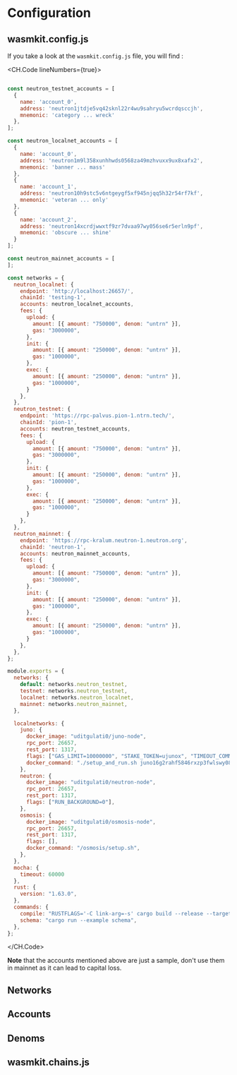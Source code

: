 # Configuration

## wasmkit.config.js

If you take a look at the `wasmkit.config.js` file, you will find :

<CH.Code lineNumbers={true}>
```js

const neutron_testnet_accounts = [
  {
    name: 'account_0',
    address: 'neutron1jtdje5vq42sknl22r4wu9sahryu5wcrdqsccjh',
    mnemonic: 'category ... wreck'
  },
];

const neutron_localnet_accounts = [
  {
    name: 'account_0',
    address: 'neutron1m9l358xunhhwds0568za49mzhvuxx9ux8xafx2',
    mnemonic: 'banner ... mass'
  },
  {
    name: 'account_1',
    address: 'neutron10h9stc5v6ntgeygf5xf945njqq5h32r54rf7kf',
    mnemonic: 'veteran ... only'
  },
  {
    name: 'account_2',
    address: 'neutron14xcrdjwwxtf9zr7dvaa97wy056se6r5erln9pf',
    mnemonic: 'obscure ... shine'
  }
];

const neutron_mainnet_accounts = [
];

const networks = {
  neutron_localnet: {
    endpoint: 'http://localhost:26657/',
    chainId: 'testing-1',
    accounts: neutron_localnet_accounts,
    fees: {
      upload: {
        amount: [{ amount: "750000", denom: "untrn" }],
        gas: "3000000",
      },
      init: {
        amount: [{ amount: "250000", denom: "untrn" }],
        gas: "1000000",
      },
      exec: {
        amount: [{ amount: "250000", denom: "untrn" }],
        gas: "1000000",
      }
    },
  },
  neutron_testnet: {
    endpoint: 'https://rpc-palvus.pion-1.ntrn.tech/',
    chainId: 'pion-1',
    accounts: neutron_testnet_accounts,
    fees: {
      upload: {
        amount: [{ amount: "750000", denom: "untrn" }],
        gas: "3000000",
      },
      init: {
        amount: [{ amount: "250000", denom: "untrn" }],
        gas: "1000000",
      },
      exec: {
        amount: [{ amount: "250000", denom: "untrn" }],
        gas: "1000000",
      }
    },
  },
  neutron_mainnet: {
    endpoint: 'https://rpc-kralum.neutron-1.neutron.org',
    chainId: 'neutron-1',
    accounts: neutron_mainnet_accounts,
    fees: {
      upload: {
        amount: [{ amount: "750000", denom: "untrn" }],
        gas: "3000000",
      },
      init: {
        amount: [{ amount: "250000", denom: "untrn" }],
        gas: "1000000",
      },
      exec: {
        amount: [{ amount: "250000", denom: "untrn" }],
        gas: "1000000",
      }
    },
  },
};

module.exports = {
  networks: {
    default: networks.neutron_testnet,
    testnet: networks.neutron_testnet,
    localnet: networks.neutron_localnet,
    mainnet: networks.neutron_mainnet,
  },

  localnetworks: {
    juno: {
      docker_image: "uditgulati0/juno-node",
      rpc_port: 26657,
      rest_port: 1317,
      flags: ["GAS_LIMIT=10000000", "STAKE_TOKEN=ujunox", "TIMEOUT_COMMIT=5s"],
      docker_command: "./setup_and_run.sh juno16g2rahf5846rxzp3fwlswy08fz8ccuwk03k57y",
    },
    neutron: {
      docker_image: "uditgulati0/neutron-node",
      rpc_port: 26657,
      rest_port: 1317,
      flags: ["RUN_BACKGROUND=0"],
    },
    osmosis: {
      docker_image: "uditgulati0/osmosis-node",
      rpc_port: 26657,
      rest_port: 1317,
      flags: [],
      docker_command: "/osmosis/setup.sh",
    },
  },
  mocha: {
    timeout: 60000
  },
  rust: {
    version: "1.63.0",
  },
  commands: {
    compile: "RUSTFLAGS='-C link-arg=-s' cargo build --release --target wasm32-unknown-unknown",
    schema: "cargo run --example schema",
  },
};
```
</CH.Code>

**Note** that the accounts mentioned above are just a sample, don't use them in mainnet as it can lead to capital loss.

## Networks

## Accounts

## Denoms

## wasmkit.chains.js
